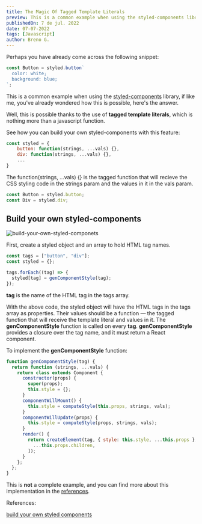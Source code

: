 ```yaml
---
title: The Magic Of Tagged Template Literals
preview: This is a common example when using the styled-components library, if like me, you've already wondered how this is possible, here's the answer.
publishedOn: 7 de jul. 2022
date: 07-07-2022
tags: [Javascript]
author: Breno G.
---
```



Perhaps you have already come across the following snippet:

```javascript
const Button = styled.button`
  color: white;
  background: blue;
`;
```

This is a common example when using the [styled-components](https://styled-components.com/) library, if like me, you've already wondered how this is possible, here's the answer.

Well, this is possible thanks to the use of **tagged template literals**, which is nothing more than a javascript function.

See how you can build your own styled-components with this feature:

```js
const styled = {
    button: function(strings, ...vals) {},
    div: function(strings, ...vals) {},
    ...
}
```

The function(strings, ...vals) {} is the tagged function that will recieve the CSS styling code in the strings param and the values in it in the vals param.

```js
const Button = styled.button;
const Div = styled.div;
```

<Spacer size="md" />

## Build your own styled-components

![build-your-own-styled-componets](https://dev-to-uploads.s3.amazonaws.com/uploads/articles/2e8oaazke87mk949abjr.png)

First, create a styled object and an array to hold HTML tag names.

```javascript
const tags = ["button", "div"];
const styled = {};

tags.forEach((tag) => {
  styled[tag] = genComponentStyle(tag);
});
```

**tag** is the name of the HTML tag in the tags array.

<Spacer size="md" />

With the above code, the styled object will have the HTML tags in the tags array as properties. Their values should be a function — the tagged function that will receive the template literal and values in it. The **genComponentStyle** function is called on every **tag**. **genComponentStyle** provides a closure over the tag name, and it must return a React component.

To implement the **genComponentStyle** function:

```js
function genComponentStyle(tag) {
  return function (strings, ...vals) {
    return class extends Component {
      constructor(props) {
        super(props);
        this.style = {};
      }
      componentWillMount() {
        this.style = computeStyle(this.props, strings, vals);
      }
      componentWillUpdate(props) {
        this.style = computeStyle(props, strings, vals);
      }
      render() {
        return createElement(tag, { style: this.style, ...this.props }, [
          ...this.props.children,
        ]);
      }
    };
  };
}
```

This is **not** a complete example, and you can find more about this implementation in the [references]().

<Spacer size="lg" />

References:

[build your own styled components](https://dev.to/burhanuday/build-your-own-styled-components-11pg)
